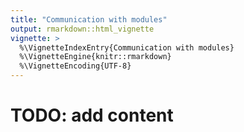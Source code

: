 ```yaml
---
title: "Communication with modules"
output: rmarkdown::html_vignette
vignette: >
  %\VignetteIndexEntry{Communication with modules}
  %\VignetteEngine{knitr::rmarkdown}
  %\VignetteEncoding{UTF-8}
---
```


# TODO: add content
